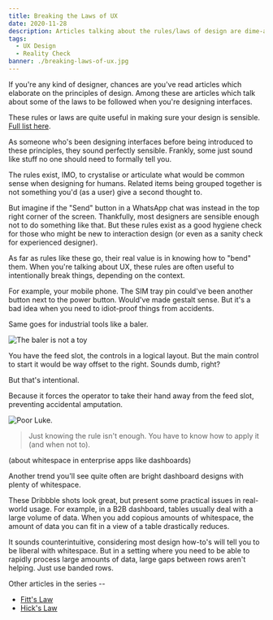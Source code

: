 ```yaml
---
title: Breaking the Laws of UX
date: 2020-11-28
description: Articles talking about the rules/laws of design are dime-a-dozen. Put related things together, reduce the number of clicks, add more whitespace, etc. But how realistic are they?
tags:
  - UX Design
  - Reality Check
banner: ./breaking-laws-of-ux.jpg
---
```


If you're any kind of designer, chances are you've read articles which elaborate on the principles of design. Among these are articles which talk about some of the laws to be followed when you're designing interfaces. 

These rules or laws are quite useful in making sure your design is sensible. [Full list here](https://lawsofux.com/). 

As someone who's been designing interfaces before being introduced to these principles, they sound perfectly sensible. Frankly, some just sound like stuff no one should need to formally tell you.

The rules exist, IMO, to crystalise or articulate what would be common sense when designing for humans. Related items being grouped together is not something you'd (as a user) give a second thought to. 

But imagine if the "Send" button in a WhatsApp chat was instead in the top right corner of the screen. Thankfully, most designers are sensible enough not to do something like that. But these rules exist as a good hygiene check for those who might be new to interaction design (or even as a sanity check for experienced designer). 

As far as rules like these go, their real value is in knowing how to "bend" them. When you're talking about UX, these rules are often useful to intentionally break things, depending on the context.

For example, your mobile phone. The SIM tray pin could've been another button next to the power button. Would've made gestalt sense. But it's a bad idea when you need to idiot-proof things from accidents.

Same goes for industrial tools like a baler.

![The baler is not a toy](./kevin-breaks-baler.gif)

You have the feed slot, the controls in a logical layout. But the main control to start it would be way offset to the right. 
Sounds dumb, right?

But that's intentional.

Because it forces the operator to take their hand away from the feed slot, preventing accidental amputation. 

![Poor Luke.](https://media.giphy.com/media/3ohuPpdHfJDQIofP4Q/giphy.gif)

> Just knowing the rule isn't enough. You have to know how to apply it (and when not to).

(about whitespace in enterprise apps like dashboards)

Another trend you'll see quite often are bright dashboard designs with plenty of whitespace. 

These Dribbble shots look great, but present some practical issues in real-world usage. For example, in a B2B dashboard, tables usually deal with a large volume of data. When you add copious amounts of whitespace, the amount of data you can fit in a view of a table drastically reduces. 

It sounds counterintuitive, considering most design how-to's will tell you to be liberal with whitespace. But in a setting where you need to be able to rapidly process large amounts of data, large gaps between rows aren't helping. Just use banded rows.

Other articles in the series --
- [Fitt's Law]()
- [Hick's Law]()

